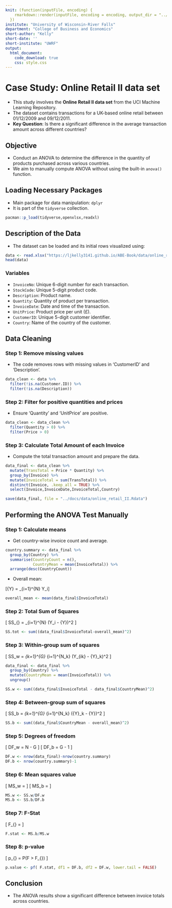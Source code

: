 ```yaml
---
knit: (function(inputFile, encoding) {
    rmarkdown::render(inputFile, encoding = encoding, output_dir = "../docs/")
  })
institute: "University of Wisconsin-River Falls"
department: "College of Business and Economics"
short-author: "Kelly"
short-date: ''
short-institute: "UWRF"
output: 
  html_document:
    code_download: true
    css: style.css
---
```


# Case Study: Online Retail II data set

- This study involves the **Online Retail II data set** from the UCI Machine Learning Repository.
- The dataset contains transactions for a UK-based online retail between 01/12/2009 and 09/12/2011.
- **Key Question**: Is there a significant difference in the average transaction amount across different countries?

## Objective

- Conduct an ANOVA to determine the difference in the quantity of products purchased across various countries.
- We aim to manually compute ANOVA without using the built-in `anova()` function.

## Loading Necessary Packages

- Main package for data manipulation: `dplyr`
- It is part of the `tidyverse` collection.

```r
pacman::p_load(tidyverse,openxlsx,readxl)
```

## Description of the Data

- The dataset can be loaded and its initial rows visualized using:

```r
data <- read.xlsx("https://ljkelly3141.github.io/ABE-Book/data/online_retail_II.xlsx")
head(data)
```

### Variables

- `InvoiceNo`: Unique 6-digit number for each transaction.
- `StockCode`: Unique 5-digit product code.
- `Description`: Product name.
- `Quantity`: Quantity of product per transaction.
- `InvoiceDate`: Date and time of the transaction.
- `UnitPrice`: Product price per unit (£).
- `CustomerID`: Unique 5-digit customer identifier.
- `Country`: Name of the country of the customer.

## Data Cleaning

### Step 1: Remove missing values
- The code removes rows with missing values in 'CustomerID' and 'Description'.

```r
data_clean <- data %>%
  filter(!is.na(Customer.ID)) %>%
  filter(!is.na(Description))
```

### Step 2: Filter for positive quantities and prices
- Ensure 'Quantity' and 'UnitPrice' are positive.

```r
data_clean <- data_clean %>%
  filter(Quantity > 0) %>%
  filter(Price > 0)
```

### Step 3: Calculate Total Amount of each Invoice

- Compute the total transaction amount and prepare the data.

```r
data_final <- data_clean %>%
  mutate(TransTotal = Price * Quantity) %>%
  group_by(Invoice) %>%
  mutate(InvoiceTotal = sum(TransTotal)) %>%
  distinct(Invoice, .keep_all = TRUE) %>%
  select(Invoice,InvoiceDate,InvoiceTotal,Country)

save(data_final, file = "../docs/data/online_retail_II.Rdata")
```

## Performing the ANOVA Test Manually

### Step 1: Calculate means
- Get country-wise invoice count and average.

```r
country.summary <- data_final %>% 
  group_by(Country) %>% 
  summarise(CountryCount = n(),
            CountryMean = mean(InvoiceTotal)) %>% 
  arrange(desc(CountryCount))
```

- Overall mean:

\[\bar{Y} = \frac{1}{N} \sum_{i=1}^{N} Y_i\]

```r
overall_mean <- mean(data_final$InvoiceTotal)
```

### Step 2: Total Sum of Squares

\[ SS_{\text{tot}} = \sum_{i=1}^{N} (Y_i - \bar{Y})^2 \]

```r
SS.tot <- sum((data_final$InvoiceTotal-overall_mean)^2)
```

### Step 3: Within-group sum of squares

\[ SS_w = \sum_{k=1}^{G} \sum_{i=1}^{N_k} (Y_{ik} - \bar{Y}_k)^2 \]

```r
data_final <- data_final %>% 
  group_by(Country) %>% 
  mutate(CountryMean = mean(InvoiceTotal)) %>% 
  ungroup()

SS.w <- sum((data_final$InvoiceTotal - data_final$CountryMean)^2)
```

### Step 4: Between-group sum of squares

\[ SS_b = \sum_{k=1}^{G} \sum_{i=1}^{N_k} (\bar{Y}_k - \bar{Y})^2 \]

```r
SS.b <- sum((data_final$CountryMean - overall_mean)^2)
```

### Step 5: Degrees of freedom

\[ DF_w = N - G \]
\[ DF_b = G - 1 \]

```r
DF.w <- nrow(data_final)-nrow(country.summary)
DF.b <- nrow(country.summary)-1
```

### Step 6: Mean squares value

\[ MS_w = \frac{SS_w}{DF_w} \]
\[ MS_b = \frac{SS_b}{DF_b} \]

```r
MS.w <- SS.w/DF.w
MS.b <- SS.b/DF.b
```

### Step 7: F-Stat

\[ F_{\text{stat}} = \frac{MS_b}{MS_w} \]

```r
F.stat <- MS.b/MS.w
```

### Step 8: p-value

\[ p_{\text{value}} = P(F > F_{\text{stat}}) \]

```r
p.value <- pf( F.stat, df1 = DF.b, df2 = DF.w, lower.tail = FALSE)
```

## Conclusion

- The ANOVA results show a significant difference between invoice totals across countries.
